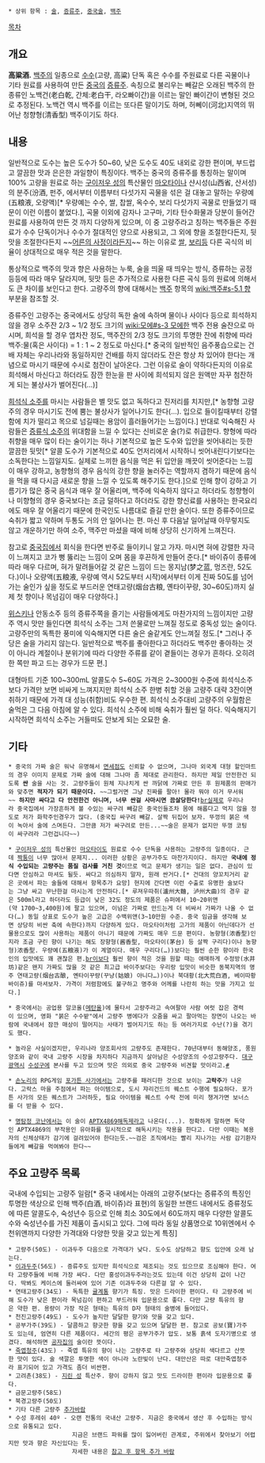  * 상위 항목 : [[술]], [[증류주]], [[중국술]], [[백주]]

[[목차]]
== 개요 ==
'''高粱酒.'''
[[백주]]의 일종으로 [[수수]](고량, 高粱) 단독 혹은 수수를 주원료로 다른 곡물이나 기타 원료를 사용하여 만든 [[중국]]의 [[증류주]].
속칭으로 불리우는 빼갈은 오래된 백주의 한종류인 노백건(老白乾, 간체:老白干{{{[báigān]}}}, 라오빠이간)을 이르는 말인 빠이간이 변형된 것으로 추정된다. 노백건 역시 백주를 이르는 또다른 말이기도 하며, 허뻬이(河北)지역의 뛰어난 청향형(清香型) 백주이기도 하다.

== 내용 ==
일반적으로 도수는 높은 도수가 50~60, 낮은 도수도 40도 내외로 강한 편이며, 부드럽고 깔끔한 맛과 은은한 과일향이 특징이다. 백주는 중국의 증류주를 통칭하는 말이며 100% 고량을 원료로 하는 [[구이저우 성]]의 특산물인 [[마오타이]]나 샨시성(山西省, 산서성)의 분주(汾酒, 펀주, {{{[fénjiǔ]}}}에서부터 이름부터 다섯가지 곡물을 섞은 걸 대놓고 말하는 우량예(五粮液, 오량액)[* 우량예는 수수, 쌀, 찹쌀, 옥수수, 보리 다섯가지 곡물로 만들었기 때문이 이런 이름이 붙었다.], 곡물 이외에 감자나 고구마, 기타 탄수화물과 당분이 들어간 원료를 사용하여 만든 것 까지 다양하게 있으며, 이 중 고량주라고 칭하는 백주들은 주원료가 수수 단독이거나 수수가 절대적인 양으로 사용되고, 그 외에 향을 조절한다든지, 뒷맛을 조절한다든지 ~~[[어른의 사정]]이라든지~~  하는 이유로 [[쌀]], [[보리]]등 다른 곡식의 비율이 상대적으로 매우 적은 것을 말한다.

통상적으로 백주의 맛과 향은 사용하는 누룩, 술을 띄울 때 띄우는 방식, 증류하는 공정 등등에 따라 매우 달라지며, 뒷맛 등은 추가적으로 사용한 다른 곡식 등의 원료에 의해서도 큰 차이를 보인다고 한다. 고량주의 향에 대해서는 [[백주]] 항목의 [[wiki:백주#s-5.1 향]] 부분을 참조할 것.

증류주인 고량주는 중국에서도 상당히 독한 술에 속하며 물이나 사이다 등으로 희석하지 않을 경우 소주잔 2/3 ~ 1/2 정도 크기의 [[wiki:모에#s-3 모에]]한 백주 전용 술잔으로 마시며, 희석을 할 경우 엽차잔 정도, 맥주잔의 2/3 정도 크기의 투명한 잔에 취향에 따라 백주:물(혹은 사이다) = 1 : 1 ~ 2 정도로 마신다.[* 중국의 일반적인 음주풍습으로는 건배 자체는 우리나라와 동일하지만 건배를 하지 않더라도 잔은 항상 차 있어야 한다는 개념으로 마시기 때문에 수시로 첨잔이 날아온다. 그런 이유로 술이 약하다든지의 이유로 희석해서 마신다고 하더라도 잠깐 한눈을 판 사이에 희석되지 않은 원액만 자꾸 첨잔하게 되는 불상사가 벌어진다(…)]

[[희석식 소주]]를 마시는 사람들은 별 맛도 없고 독하다고 진저리를 치지만,[* 농향형 고량주의 경우 마시기도 전에 뿜는 불상사가 일어나기도 한다(…). 입으로 들이킬때부터 강렬함에 치가 떨리고 목으로 넘길때는 용암이 흘러들어가는 느낌이다.] 반대로 익숙해진 사람들은 [[증류식 소주]]의 위대함을 느낄 수 있다는 신비로운 술(?)로 취급한다. 향형에 따라 취향을 매우 많이 타는 술이기는 하나 기본적으로 높은 도수와 입안을 씻어내리는 듯한 깔끔한 뒷맛[* 알콜 도수가 기본적으로 40도 언저리에서 시작하니 씻어내린다기보다는 소독한다는 느낌일지도. 실제로 느끼한 음식을 먹은 뒤 입안을 깨끗이 씻어준다는 느낌이 매우 강하고, 농향형의 경우 음식의 강한 향을 눌러주는 역할까지 겸하기 때문에 음식을 먹을 때 다시금 새로운 향을 느낄 수 있도록 해주기도 한다.]으로 인해 향이 강하고 기름기가 많은 중국 음식과 매우 잘 어울리며, 백주에 익숙하지 않다고 하더라도 청향형이나 미향형의 경우 중국보다는 조금 덜하다고 하더라도 강한 향신료를 사용하는 한국요리에도 매우 잘 어울리기 때문에 한국인도 나름대로 즐길 만한 술이다. 또한 증류주이므로 숙취가 짧고 약하며 두통도 거의 안 일어나는 편. 마신 후 다음날 일어날때 아무렇지도 않고 개운하기만 하여 소주, 맥주만 마셨을 때에 비해 상당히 신기하게 느껴진다.

참고로 [[중국집]]에서 회식을 한다면 반주로 들이키니 알고 가자. 마시면 혀에 강렬한 자극이 느껴지고 코가 뻥 뚫리는 느낌이 오며 몸을 후끈하게 만들어 준다.[* 바이쥬이 종류에 따라 매우 다르며, 혀가 말려들어갈 것 같은 느낌이 드는 몽지남(梦之蓝, 멍즈란, 52도다.)이나 오량액(五粮液, 우량예 역시 52도부터 시작)에서부터 이게 진짜 50도를 넘어가는 술인가 싶을 정도로 부드러운 연태고량(烟台古粮, 옌타이꾸량, 30~60도)까지 실제 첫 향이나 목넘김이 매우 다양하다.]

[[위스키]]나 안동소주 등의 증류주쪽을 즐기는 사람들에게도 마찬가지의 느낌이지만 고량주 역시 맛만 들인다면 희석식 소주는 그저 쓴물로만 느껴질 정도로 중독성 있는 술이다. 고량주만의 독특한 풍미에 익숙해지면 다른 술은 술같게도 안느껴질 정도.[* 그러나 주당은 술을 가리지 않는다. 일반적으로 백주를 좋아한다고 하더라도 백주만 좋아하는 것이 아니라 계절이나 분위기에 따라 다양한 주류를 같이 곁들이는 경우가 흔하다. 오히려 한 쪽만 파고 드는 경우가 드문 편.]

대형마트 기준 100~300mL 알콜도수 5~60도 가격은 2~3000원 수준에 희석식소주보다 가격만 보면 비싸게 느껴지지만 희석식 소주 한병 취할 것을 고량주 대략 3잔이면 취하기 때문에 가격 대 성능(취함)비도 우수한 편. 희석식 소주대비 고량주의 우월함은 술먹은 그 다음 아침에 알 수 있다. 희석식 소주에 비해 숙취가 훨씬 덜 하다. 익숙해지기 시작하면 희석식 소주는 거들떠도 안보게 되는 오묘한 술.
== 기타 ==

 * 중국의 가짜 술은 워낙 유명해서 [[면세점]]도 신뢰할 수 없으며, 그나마 외국계 대형 할인마트의 경우 이미지 문제로 가짜 술에 대해 그나마 좀 제대로 관리한다. 하지만 제일 안전한건 되도록 '''싼''' 술을 사는 것. 고량주들이 원체 지나치게 싼 까닭에 가짜로 만든 후 원제품의 판매가와 맞추면 '''적자가 되기 때문이다.''' ~~그럴거면 그냥 진짜를 팔아! 몰라 뭐야 이거 무서워~~ '''하지만 싸다고 다 안전한건 아니며, 너무 싼걸 사마시면 끔살당한다!'''[[br]]실제로 우리나라 중국집에서 가장흔하게 볼 수있는 싸구려 빼갈은 중국인들조차 몸에 해롭다고 먹지 않을 정도로 저가 화학주인경우가 많다. (중국집 싸구려 빼갈. 살짝 뒤집어 보자. 뚜껑의 붉은 색이 녹아서 술에 스며든다. 그만큼 저가 싸구려로 만든...~~술은 문제가 없지만 뚜껑 코팅이 싸구려라 그런겁니다~~)

 * [[구이저우 성]]의 특산물인 [[마오타이]]도 원료로 수수 단독을 사용하는 고량주의 일종이다. 근데 [[짝퉁]]이 너무 많아서 문제지... 이러한 상황은 공부가주도 마찬가지이다. 하지만 '''국내에 정식 수입되는 고량주는 품질 검사를 거친 것'''이므로 먹고 문제가 생기는 일은 없다. 관심이 있다면 안심하고 마셔도 될듯. 싸다고 의심하지 말자, 원래 싼거다.[* 건대의 양꼬치거리 같은 곳에서 파는 술들에 대해서 항목추가 요망] 현지에 간다면 이런 수출로 유명한 술보다는 그냥 싸고 무난한걸 마시는게 안전하다.[* 루져우따취(瀘州大麯, 泸州大曲)의 경우 같은 500ml라고 하더라도 등급이 낮은 32도 정도의 제품은 슈퍼에서 10~20위앤(약 1700~3,400원)에 팔고 있으며, 이넘은 가짜로 만드는게 더 비싸서 가짜가 나올 수 없다(…) 동일 상표로 도수가 높은 고급은 수백위앤(3~10만원 수준. 중국 임금을 생각해 보면 상당히 비싼 축에 속한다)까지 다양하게 있다. 마오타이처럼 고가의 제품이 아닌데다가 선물용으로도 많이 사용하는 제품이 아니기 때문에 가짜도 매우 드문 편이다. 농향형(浓香型)인지라 조금 구린 향이 나기는 해도 장향형(酱香型, 마오타이(茅台) 등 살짝 구리다)이나 농향형)浓香型. 우량예(五粮液)가 이 계열이다. 매우 구리다(…))보다는 훨씬 순한 향이라 한국인의 입맛에도 꽤 괜찮은 편.[[br]]이보다 훨씬 향이 적은 것을 원할 때는 애매하게 수정방(水井坊)같은 왠지 가짜도 많을 것 같은 최고급 바이주보다는 우리랑 입맛이 비슷한 동북지역의 명주 연태고량(烟台古酿, 옌타이꾸량(꾸냥(姑娘) 아니다…))이나 북대황(北大荒白酒, 베이따황바이쥬)를 마셔보자. 가격이 저렴함에도 불구하고 명주와 어께를 나란히 하는 맛을 가지고 있다.] 

 * 중국에서는 공업용 알코올([[메탄올]])에 물타서 고량주라고 속여팔아 사람 여럿 잡은 경력이 있으며, 영화 "붉은 수수밭"에서 고량주 병에다가 오줌을 싸고 팔아먹는 장면이 나오는 바람에 국내에서 잠깐 매상이 떨어지는 사태가 벌어지기도 하는 등 여러가지로 수난(?)을 겪기도 했다. 

 * 놀라운 사실이겠지만, 우리나라 양조회사의 고량주도 존재한다. 70년대부터 동해양조, 풍원양조와 같이 국내 고량주 시장을 차지하다 지금까지 살아남은 수성양조의 수성고량주다. [[대구광역시]] [[수성구]]에 본사를 두고 있으며 맛은 의외로 중국 고량주와 비견할 맛이라고.[http://www.yeongnam.com/mnews/newsview.do?mode=newsView&newskey=20130713.010030752000001 #]

 * [[손노리]]의 RPG게임 [[포가튼 사가]]에서는 고량주를 패러디한 것으로 보이는 '''고락주'''가 나온다. 고락스 마을 주점에서 파는 아이템으로, 도시 쟈리건드의 퀘스트 수행에 필요하다. 포가튼 사가의 모든 퀘스트가 그러하듯, 필요 아이템을 퀘스트 수락 전에 미리 챙겨가면 보너스를 더 받을 수 있다.

 * [[명탐정 코난]]에서는 이 술이 [[APTX4869]]해독제라고 나온다(...). 정확하게 말하면 독약인 APTX4869의 부작용인 유아화를 일시적으로 해독시키는 작용을 한다고. 다만 이때는 복용자의 신체상태가 감기에 걸려있어야 한다는듯.~~검은 조직에서는 빨리 지나가는 사람 감기환자들에게 빼갈을 먹여봐야 한다~~
== 주요 고량주 목록 ==
국내에 수입되는 고량주 일람[* 중국 내에서는 아래의 고량주(보다는 증류주의 특징인 투명한 색상으로 인해 백주(白酒, 바이쥬)라 표현)의 동일한 브랜드 내에서도 증류정도에 따른 알콜도수, 숙성년수 등으로 인해 최소 30도에서 60도까지 매우 다양한 알콜도수와 숙성년수를 가진 제품이 출시되고 있다. 그에 따라 동일 상품명으로 10위엔에서 수천위앤까지 다양한 가격대와 다양한 맛을 갖고 있는게 특징]
 * 고량주(50도) - 이과두주 다음으로 가격대가 낮다. 도수도 상당하고 향도 입안에 오래 남는다.
 * [[이과두주]](56도) - 증류주도 있지만 희석식으로 제조되는 것도 있으므로 조심해야 한다. 여타 고량주들에 비해 가장 싸다. 다만 홍성이과두주라는것도 있는데 이건 상당히 값이 나간다. 딱봐도 케이스에 둘러싸여 있어 기존 이과두주와 다른걸 알 수 있다.
 * 연태고량주(34도) - 독특한 [[귤]]계통 향기가 특징. 맛은 드라이한 편이다. 타 고량주에 비해 도수가 낮은 편이라 목넘김이 편하고 부드러워 입문용으로 좋다. 다만 고량 특유의 향은 약한 편. 용량이 가장 작은 형태는 특유의 D자 형태의 술병에 들어있다.
 * 천진고량주(49도) - 도수가 높지만 달달한 향기와 맛을 갖고 있다.
 * 공부가주(39도) - 달콤하고 향긋한 향을 갖고 있으며 달달한 편. 참고로 공보(寶)가주도 있는데, 엄연히 다른 제품이다. 세간의 평은 공부가주가 압도. 보통 흙색 도자기병으로 생겼다. 해석하면 [[공자]]집의 술이란 뜻이다.
 * [[죽엽청]]주(43도) - 죽엽 특유의 향이 나는 고량주로 타 고량주와 상당히 색다르고 산뜻한 맛이 있다. 술 색깔은 투명한 색이 아니라 노란빛이 난다. 대만산은 따로 대만죽엽청주라 표기되어 있고 가격도 좀더 비싼편.
 * 고려촌(38도) - [[지린 성]] 특산주. 향이 강하지 않고 맛도 드라이한 편이라 입문용으로 좋다.
 * 금문고량주(58도)
 * 북경고량주(50도)
 * 기타 다른 고량주 [[추가바람]]
 * 수성 후레쉬 40º - 오랜 전통의 국내산 고량주. 지금은 중국에서 생산 후 수입하는 방식으로 유통되고 있다.
                   지금은 브랜드 파워를 많이 잃어버린 관계로, 주위에서 찾아보기 어렵지만 맛과 향은 자신있다는 듯.
                   자세한 내용은 [[http://www.yeongnam.com/mnews/newsview.do?mode=newsView&newskey=20130713.010030752000001|참고 후 항목 추가 바람]] 
